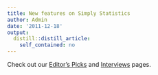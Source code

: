 ```yaml
---
title: New features on Simply Statistics
author: Admin
date: '2011-12-18'
output:
  distill::distill_article:
    self_contained: no
---
```


Check out our <a href="http://simplystatistics.tumblr.com/editorspicks" target="_blank">Editor&#8217;s Picks</a> and <a href="http://simplystatistics.tumblr.com/interviews" target="_blank">Interviews</a> pages. 
